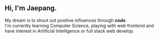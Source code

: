 ## Hi, I'm Jaepang.
My dream is to shout out positive influences through ***code***.   
I'm currently learning Computer Science, playing with web frontend and have interest in Artificial Intelligence or full stack web develop.
